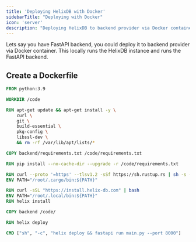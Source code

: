 ```yaml
---
title: 'Deploying HelixDB with Docker'
sidebarTitle: "Deploying with Docker"
icon: 'server'
description: "Deploying HelixDB to backend provider via Docker container"
---
```


Lets say you have FastAPI backend, you could deploy it to backend provider via Docker container. 
This locally runs the HelixDB instance and runs the FastAPI backend.

## Create a Dockerfile

```dockerfile
FROM python:3.9

WORKDIR /code

RUN apt-get update && apt-get install -y \
    curl \
    git \
    build-essential \
    pkg-config \
    libssl-dev \
    && rm -rf /var/lib/apt/lists/*

COPY backend/requirements.txt /code/requirements.txt

RUN pip install --no-cache-dir --upgrade -r /code/requirements.txt

RUN curl --proto '=https' --tlsv1.2 -sSf https://sh.rustup.rs | sh -s -- -y
ENV PATH="/root/.cargo/bin:${PATH}"

RUN curl -sSL "https://install.helix-db.com" | bash
ENV PATH="/root/.local/bin:${PATH}"
RUN helix install

COPY backend /code/

RUN helix deploy

CMD ["sh", "-c", "helix deploy && fastapi run main.py --port 8000"]
```


